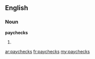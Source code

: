 ==English==

===Noun===
'''paychecks'''

# {{plural of|[[paycheck]]}}

[[ar:paychecks]]
[[fr:paychecks]]
[[my:paychecks]]